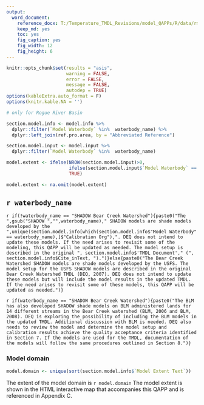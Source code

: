 ```yaml
---
output: 
  word_document:
    reference_docx: T:/Temperature_TMDL_Revisions/model_QAPPs/R/data/rmd_template.docx
    keep_md: yes
    toc: yes
    fig_caption: yes
    fig_width: 12
    fig_height: 6
---
```


```r
knitr::opts_chunk$set(results = "asis",
                      warning = FALSE,
                      error = FALSE,
                      message = FALSE,
                      autodep = TRUE)
options(kableExtra.auto_format = F)
options(knitr.kable.NA = '')

# only for Rogue River Basin

section.model.info <- model.info %>% 
  dplyr::filter(`Model Waterbody` %in%  waterbody_name) %>% 
  dplyr::left_join(ref.pro.area, by = "Abbreviated Reference")

section.model.input <- model.input %>% 
  dplyr::filter(`Model Waterbody` %in%  waterbody_name)

model.extent <- ifelse(NROW(section.model.input)>0,
                       ifelse(section.model.input$`Model Waterbody` == section.model.input$`Model Extent`, TRUE, FALSE),
                       TRUE)

model.extent <- na.omit(model.extent)

```

## `r waterbody_name`

`r if(!waterbody_name == "SHADOW Bear Creek Watershed"){paste0("The ",gsub("SHADOW ","",waterbody_name)," SHADOW models are shade models developed by the ",unique(section.model.info[which(section.model.info$"Model Waterbody" == waterbody_name),]$"Calibration Org"),". DEQ does not intend to update these models. If the need arises to revisit some of the modeling, this QAPP will be updated as needed. The model setup is described in the original ", section.model.info$'TMDL Document'," (", section.model.info$Cite_inText, ").")}else{paste0("The Bear Creek Watershed SHADOW models are shade models developed by the USFS. The model setup for the USFS SHADOW models are described in the original Bear Creek Watershed TMDL (DEQ, 2007). DEQ does not intend to update these models but will include the model results in the updated TMDL. If the need arises to revisit some of these models, this QAPP will be updated as needed.")}`

`r if(waterbody_name == "SHADOW Bear Creek Watershed"){paste0("The BLM has also developed SHADOW shade models on BLM administered lands for 14 different streams in the Bear Creek watershed (BLM, 2006 and BLM, 2008). DEQ is exploring the possibility of including the BLM models in the updated TMDL. Additional discussion with BLM is needed. DEQ also needs to review the model and determine the model setup and calibration results achieve the quality acceptance criteria identified in Section 7. If the models are used for the TMDL, documentation of the models will follow the same procedures outlined in Section 8.")}`

### Model domain

```r

model.domain <- unique(sort(section.model.info$`Model Extent Text`))

```

The extent of the model domain is `r model.domain` The model extent is shown in the HTML interactive map that accompanies this QAPP and is referenced in Appendix C.
